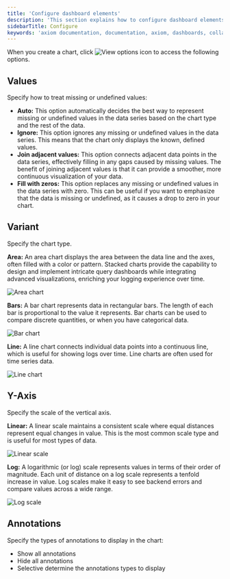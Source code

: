 ```yaml
---
title: 'Configure dashboard elements'
description: 'This section explains how to configure dashboard elements.'
sidebarTitle: Configure
keywords: 'axiom documentation, documentation, axiom, dashboards, collaboration, queries, visualizations, filters, charts, simple query builder, advanced query builder'
---
```


When you create a chart, click <img src="/doc-assets/icons/options.svg" className="inline-icon" alt="View options icon" /> to access the following options.

## Values

Specify how to treat missing or undefined values:

- **Auto:** This option automatically decides the best way to represent missing or undefined values in the data series based on the chart type and the rest of the data.
- **Ignore:** This option ignores any missing or undefined values in the data series. This means that the chart only displays the known, defined values.
- **Join adjacent values:** This option connects adjacent data points in the data series, effectively filling in any gaps caused by missing values. The benefit of joining adjacent values is that it can provide a smoother, more continuous visualization of your data.
- **Fill with zeros:** This option replaces any missing or undefined values in the data series with zero. This can be useful if you want to emphasize that the data is missing or undefined, as it causes a drop to zero in your chart.

## Variant

Specify the chart type.

**Area:** An area chart displays the area between the data line and the axes, often filled with a color or pattern. Stacked charts provide the capability to design and implement intricate query dashboards while integrating advanced visualizations, enriching your logging experience over time.

<Frame>
<img src="/doc-assets/shots/area-variant-section-chart.png" alt="Area chart" />
</Frame>

**Bars:** A bar chart represents data in rectangular bars. The length of each bar is proportional to the value it represents. Bar charts can be used to compare discrete quantities, or when you have categorical data.

<Frame>
<img src="/doc-assets/shots/bar-variant-chart-1.png" alt="Bar chart" />
</Frame>

**Line:** A line chart connects individual data points into a continuous line, which is useful for showing logs over time. Line charts are often used for time series data.

<Frame>
<img src="/doc-assets/shots/line-variant-section-chart.png" alt="Line chart" />
</Frame>

## Y-Axis

Specify the scale of the vertical axis.

**Linear:** A linear scale maintains a consistent scale where equal distances represent equal changes in value. This is the most common scale type and is useful for most types of data.

<Frame>
<img src="/doc-assets/shots/linear-scale-y-axis-chart.png" alt="Linear scale" />
</Frame>

**Log:** A logarithmic (or log) scale represents values in terms of their order of magnitude. Each unit of distance on a log scale represents a tenfold increase in value. Log scales make it easy to see backend errors and compare values across a wide range.

<Frame>
<img src="/doc-assets/shots/log-scale-y-axis-chart.png" alt="Log scale" />
</Frame>

## Annotations

Specify the types of annotations to display in the chart:

- Show all annotations
- Hide all annotations
- Selective determine the annotations types to display